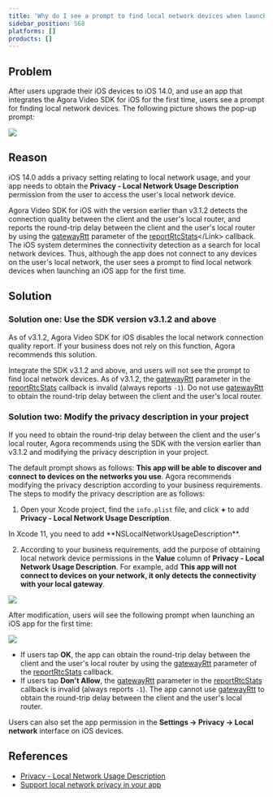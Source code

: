 ```yaml
---
title: 'Why do I see a prompt to find local network devices when launching an iOS app integrated with the Agora Video SDK?'
sidebar_position: 568
platforms: []
products: []
---
```



## Problem

After users upgrade their iOS devices to iOS 14.0, and use an app that integrates the Agora Video SDK for iOS for the first time, users see a prompt for finding local network devices. The following picture shows the pop-up prompt:

![](https://web-cdn.agora.io/docs-files/1599797972248)

## Reason

iOS 14.0 adds a privacy setting relating to local network usage, and your app needs to obtain the **Privacy - Local Network Usage Description** permission from the user to access the user's local network device.

Agora Video SDK for iOS with the version earlier than v3.1.2 detects the connection quality between the client and the user's local router, and reports the round-trip delay between the client and the user's local router by using the [gatewayRtt](https://api-ref.agora.io/en/video-sdk/ios/3.x/Classes/AgoraChannelStats.html#//api/name/gatewayRtt) parameter of the <Link to="{{Global.API_REF_IOS_ROOT}}/class_irtcengineeventhandler.html#callback_irtcengineeventhandler_onrtcstats">[reportRtcStats](https://api-ref.agora.io/en/video-sdk/ios/3.x/Protocols/AgoraRtcEngineDelegate.html#//api/name/rtcEngine:reportRtcStats:)</Link> callback. The iOS system determines the connectivity detection as a search for local network devices. Thus, although the app does not connect to any devices on the user's local network, the user sees a prompt to find local network devices when launching an iOS app for the first time.

## Solution

### Solution one: Use the SDK version v3.1.2 and above

As of v3.1.2, Agora Video SDK for iOS disables the local network connection quality report. If your business does not rely on this function, Agora recommends this solution.

Integrate the SDK v3.1.2 and above, and users will not see the prompt to find local network devices. As of v3.1.2, the [gatewayRtt](https://api-ref.agora.io/en/video-sdk/ios/3.x/Classes/AgoraChannelStats.html#//api/name/gatewayRtt) parameter in the [reportRtcStats](https://api-ref.agora.io/en/video-sdk/ios/3.x/Protocols/AgoraRtcEngineDelegate.html#//api/name/rtcEngine:reportRtcStats:) callback is invalid (always reports `-1`). Do not use [gatewayRtt](https://api-ref.agora.io/en/video-sdk/ios/3.x/Classes/AgoraChannelStats.html#//api/name/gatewayRtt) to obtain the round-trip delay between the client and the user's local router.

### Solution two: Modify the privacy description in your project

If you need to obtain the round-trip delay between the client and the user's local router, Agora recommends using the SDK with the version earlier than v3.1.2 and modifying the privacy description in your project.

The default prompt shows as follows: **This app will be able to discover and connect to devices on the networks you use**. Agora recommends modifying the privacy description according to your business requirements. The steps to modify the privacy description are as follows:

1. Open your Xcode project, find the `info.plist` file, and click **+** to add **Privacy - Local Network Usage Description**.

  <Admonition type="info">
  In Xcode 11, you need to add **NSLocalNetworkUsageDescription**.
  </Admonition>

2. According to your business requirements, add the purpose of obtaining local network device permissions in the **Value** column of **Privacy - Local Network Usage Description**. For example, add **This app will not connect to devices on your network, it only detects the connectivity with your local gateway**.

![](https://web-cdn.agora.io/docs-files/1599798113793)

After modification, users will see the following prompt when launching an iOS app for the first time:

![](https://web-cdn.agora.io/docs-files/1599798127052)

- If users tap **OK**, the app can obtain the round-trip delay between the client and the user's local router by using the [gatewayRtt](https://api-ref.agora.io/en/video-sdk/ios/3.x/Classes/AgoraChannelStats.html#//api/name/gatewayRtt) parameter of the [reportRtcStats](https://api-ref.agora.io/en/video-sdk/ios/3.x/Protocols/AgoraRtcEngineDelegate.html#//api/name/rtcEngine:reportRtcStats:) callback.
- If users tap **Don't Allow**, the [gatewayRtt](https://api-ref.agora.io/en/video-sdk/ios/3.x/Classes/AgoraChannelStats.html#//api/name/gatewayRtt) parameter in the [reportRtcStats](https://api-ref.agora.io/en/video-sdk/ios/3.x/Protocols/AgoraRtcEngineDelegate.html#//api/name/rtcEngine:reportRtcStats:) callback is invalid (always reports `-1`). The app cannot use [gatewayRtt](https://api-ref.agora.io/en/video-sdk/ios/3.x/Classes/AgoraChannelStats.html#//api/name/gatewayRtt) to obtain the round-trip delay between the client and the user's local router.

Users can also set the app permission in the **Settings -> Privacy -> Local network** interface on iOS devices.

## References

- [Privacy - Local Network Usage Description](https://developer.apple.com/documentation/bundleresources/information_property_list/nslocalnetworkusagedescription)
- [Support local network privacy in your app](https://developer.apple.com/videos/play/wwdc2020/10110/)

